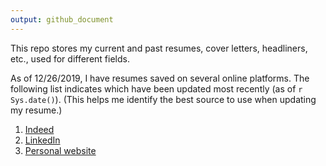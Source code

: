```yaml
---
output: github_document
---
```


<!-- README.md is generated from README.Rmd. Please edit that file -->

<style>
hide {
  display: none;
}
</style>

<hide>
If the PDF output does not look good, consider creating it using http://html2pdf.com/.
</hide>

This repo stores my current and past resumes, cover letters, headliners, etc., used for different fields.

As of 12/26/2019, I have resumes saved on several online platforms. The following list indicates which have been updated most recently (as of `r Sys.date()`). (This helps me identify the best source to use when updating my resume.)

1. [Indeed](https://my.indeed.com/p/anthonye-f0x91nh)
2. [LinkedIn](https://www.linkedin.com/in/anthony-elhabr/)
3. [Personal website](tonyelhabr.rbind.io)


